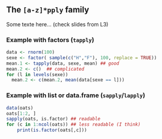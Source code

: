 ## The `[a-z]*pply` family {.allowframebreaks}

Some texte here... (check slides from L3)

### Example with factors (`tapply`)

```r
data <- rnorm(100)
sexe <- factor( sample(c("H","F"), 100, replace = TRUE))
mean.1 <- tapply(data, sexe, mean) ## good
mean.2 <- c()  ## complicated
for (l in levels(sexe))
  mean.2 <- c(mean.2, mean(data[sexe == l]))
```

### Example with list or data.frame  (`sapply`/`lapply`)

```r
data(oats)
oats[1:2, ]
sapply(oats, is.factor) ## readable
for (c in 1:ncol(oats)) ## less readable (I think)
    print(is.factor(oats[,c]))
```

<!-- Add some (replicate and ) -->

<!-- \begin{frame}[containsverbatim] -->
<!--   \frametitle{\texttt{[a-z]pply} is elegant but might be inefficient} -->

<!--   \texttt{col/rowSums}, \texttt{col/rowMeans}  and their extensions in -->
<!--   the \texttt{matrixStats} package are very efficient -->

<!-- <<echo=FALSE,colsums>>= -->
<!-- seq.n <- c(10,100,1000) -->
<!-- res <- do.call(rbind, lapply(seq.n, function(n) { -->
<!--   x <- matrix(rnorm(n*n),n,n) -->
<!--   out <- microbenchmark(apply   = apply(x,2,sum), -->
<!--                         colSums = colSums(x), times=100) -->
<!--   return(data.frame(method = out$expr, timings = out$time, n = factor(n))) -->
<!-- })) -->
<!-- @ -->

<!--   \begin{columns} -->
<!--     \begin{column}{.4\textwidth} -->

<!--     \end{column} -->
<!--   \begin{column}{.6\textwidth} -->
<!-- <<plot.colsums, echo=FALSE>>= -->
<!-- print(ggplot(res, aes(x=n, y=timings, fill=method)) + geom_boxplot() + coord_trans(y="log10")) -->
<!-- @ -->
<!--     \end{column} -->
<!--   \end{columns} -->

<!-- \end{frame} -->
